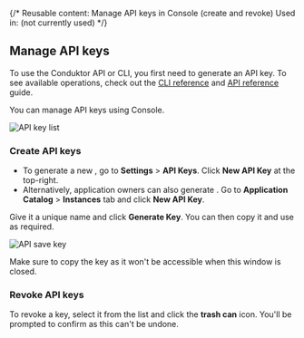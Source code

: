 {/* 
  Reusable content: Manage API keys in Console (create and revoke)
  Used in: (not currently used)
*/}


## Manage API keys

To use the Conduktor <GlossaryTerm>API</GlossaryTerm> or <GlossaryTerm>CLI</GlossaryTerm>, you first need to generate an API key. To see available operations, check out the [CLI reference](/guide/automate/cli) and [API reference](/guide/automate/api) guide.

You can manage API keys using <GlossaryTerm>Console</GlossaryTerm>.

![API key list](/images/api-keys-list.png)

### Create API keys

- To generate a new <Label type="AdminToken" />, go to **Settings** > **API Keys**. Click **New API Key** at the top-right. 
- Alternatively, application owners can also generate <Label type="AppToken" />. Go to **Application Catalog** > **Instances** tab and click **New API Key**.

Give it a unique name and click **Generate Key**. You can then copy it and use as required.

![API save key](/images/api-save-key)

Make sure to copy the key as it won't be accessible when this window is closed.

### Revoke API keys

To revoke a key, select it from the list and click the **trash can** icon. You'll be prompted to confirm as this can't be undone.
